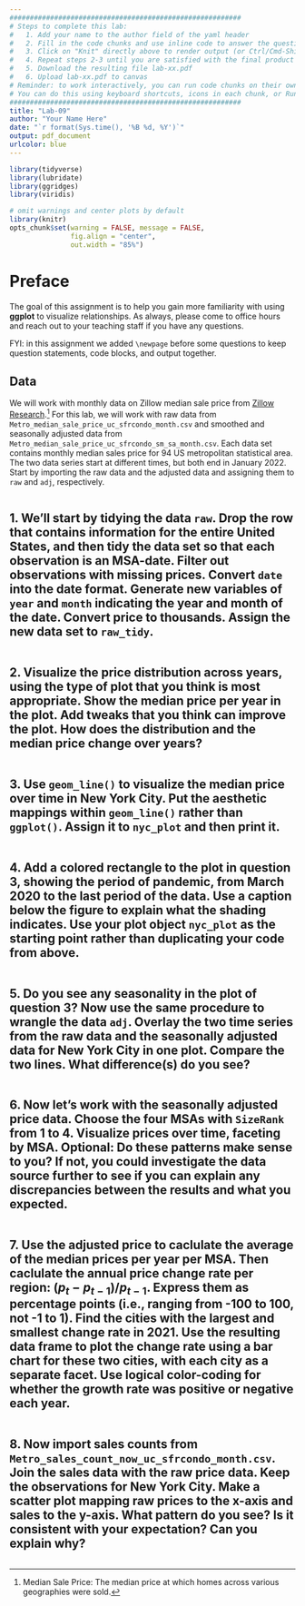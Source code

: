 ```yaml
---
#########################################################
# Steps to complete this lab:
#   1. Add your name to the author field of the yaml header
#   2. Fill in the code chunks and use inline code to answer the questions 
#   3. Click on "Knit" directly above to render output (or Ctrl/Cmd-Shift-K)
#   4. Repeat steps 2-3 until you are satisfied with the final product
#   5. Download the resulting file lab-xx.pdf
#   6. Upload lab-xx.pdf to canvas
# Reminder: to work interactively, you can run code chunks on their own
# You can do this using keyboard shortcuts, icons in each chunk, or Run at the top right of this pane
#########################################################
title: "Lab-09"
author: "Your Name Here"
date: "`r format(Sys.time(), '%B %d, %Y')`"
output: pdf_document
urlcolor: blue
---
```


```r
library(tidyverse)
library(lubridate)
library(ggridges)
library(viridis)

# omit warnings and center plots by default
library(knitr)
opts_chunk$set(warning = FALSE, message = FALSE,
               fig.align = "center",
               out.width = "85%")
```

# Preface

The goal of this assignment is to help you gain more familiarity with using **ggplot** to visualize relationships. As always, please come to office hours and reach out to your teaching staff if you have any questions.

FYI: in this assignment we added `\newpage` before some questions to keep question statements, code blocks, and output together.

## Data

We will work with monthly data on Zillow median sale price from [Zillow Research](https://www.zillow.com/research/data/).[^price] For this lab, we will work with raw data from `Metro_median_sale_price_uc_sfrcondo_month.csv` and smoothed and seasonally adjusted data from `Metro_median_sale_price_uc_sfrcondo_sm_sa_month.csv`. Each data set contains monthly median sales price for 94 US metropolitan statistical area. The two data series start at different times, but both end in January 2022. Start by importing the raw data and the adjusted data and assigning them to `raw` and `adj`, respectively.
```r

```


## 1. We'll start by tidying the data `raw`. Drop the row that contains information for the entire United States, and then tidy the data set so that each observation is an MSA-date. Filter out observations with missing prices. Convert `date` into the date format. Generate new variables of `year` and `month` indicating the year and month of the date. Convert price to thousands. Assign the new data set to `raw_tidy`.

```r

```


\newpage
## 2. Visualize the price distribution across years, using the type of plot that you think is most appropriate. Show the median price per year in the plot. Add tweaks that you think can improve the plot. How does the distribution and the median price change over years?

```r

```


\newpage
## 3. Use `geom_line()` to visualize the median price over time in New York City. Put the aesthetic mappings within `geom_line()` rather than `ggplot()`. Assign it to `nyc_plot` and then print it.

```r

```

\newpage
## 4. Add a colored rectangle to the plot in question 3, showing the period of pandemic, from March 2020 to the last period of the data. Use a caption below the figure to explain what the shading indicates. Use your plot object `nyc_plot` as the starting point rather than duplicating your code from above.

```r

```

\newpage
## 5. Do you see any seasonality in the plot of question 3? Now use the same procedure to wrangle the data `adj`. Overlay the two time series from the raw data and the seasonally adjusted data for New York City in one plot. Compare the two lines. What difference(s) do you see?

```r

```


\newpage
## 6. Now let's work with the seasonally adjusted price data. Choose the four MSAs with `SizeRank` from 1 to 4. Visualize prices over time, faceting by MSA. Optional: Do these patterns make sense to you? If not, you could investigate the data source further to see if you can explain any discrepancies between the results and what you expected.

```r

```


\newpage
## 7. Use the adjusted price to caclulate the average of the median prices per year per MSA. Then caclulate the annual price change rate per region: $(p_t - p_{t-1})/p_{t-1}$. Express them as percentage points (i.e., ranging from -100 to 100, not -1 to 1). Find the cities with the largest and smallest change rate in 2021. Use the resulting data frame to plot the change rate using a bar chart for these two cities, with each city as a separate facet. Use logical color-coding for whether the growth rate was positive or negative each year.

```r

```

\newpage
## 8. Now import sales counts from `Metro_sales_count_now_uc_sfrcondo_month.csv`. Join the sales data with the raw price data. Keep the observations for New York City. Make a scatter plot mapping raw prices to the x-axis and sales to the y-axis. What pattern do you see? Is it consistent with your expectation? Can you explain why?

```r

```



[^price]: Median Sale Price: The median price at which homes across various geographies were sold.


